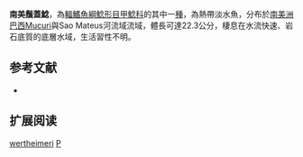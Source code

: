 {{Speciesbox
| name = 南美鬚蓋鯰
| image = 
| image_width = 250px
| image_caption = 
| status = NE
| status_system = IUCN3.1
| genus = Pogonopoma
| species = wertheimeri
| authority = [[Steindachner|Steindachner]], 1867
| synonyms = *''Plecostomus wertheimeri'', Steindachner, 1867
}}

'''南美鬚蓋鯰'''，為[[輻鰭魚綱|輻鰭魚綱]][[鯰形目|鯰形目]][[甲鯰科|甲鯰科]]的其中一[[種|種]]，為熱帶淡水魚，分布於[[南美洲|南美洲]][[巴西|巴西]]Mucuri與Sao Mateus河流域流域，體長可達22.3公分，棲息在水流快速、岩石底質的底層水域，生活習性不明。

==参考文献==
*{{FishBase_species|genus=Pogonopoma|species=wertheimeri|year=2015|month=1}}

== 扩展阅读 ==
{{refbegin}}
{{wikispecies-inline|Pogonopoma wertheimeri|南美鬚蓋鯰}}
{{refend}}
{{Taxonbar|from=Q3765908}}

[[Category:鬚蓋鯰屬|wertheimeri]]
[[Category:1867年描述的魚類|P]]